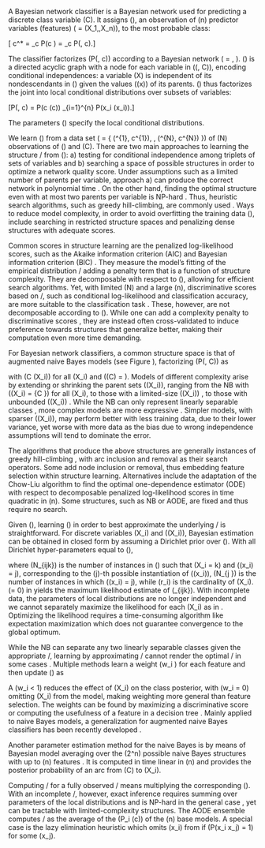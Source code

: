 \section{Background}\label{background}

\label{sec:bcground}

\subsection{Bayesian network
classifiers}\label{bayesian-network-classifiers}

\label{bayesian-networks} A Bayesian network classifier is a Bayesian
network used for predicting a discrete class variable \(C\). It assigns
\(\mathbf{x}\), an observation of \(n\) predictor variables (features)
\(\mathbf{X} = (X_1,\ldots,X_n\)), to the most probable class:

\[ c^* = \argmax_c P(c \mid \mathbf{x}) = \argmax_c P(\mathbf{x}, c).\]

\noindent The classifier factorizes \(P(\mathbf{x}, c)\) according to a
Bayesian network
\(\mathcal{B} = \langle \mathcal{G}, \boldsymbol{ \theta } \rangle\).
\(\mathcal{G}\) is a directed acyclic graph with a node for each 
variable in \((\mathbf{X}, C)\), encoding conditional independences: a
variable \(X\) is independent of its nondescendants in \(\mathcal{G}\)
given the values \(\mathbf{pa}(x)\) of its parents. \(\mathcal{G}\) thus
factorizes the joint into local conditional distributions over subsets
of variables:

\[P(\mathbf{x}, c) = P(c \mid \mathbf{pa}(c)) \prod_{i=1}^{n} P(x_i \mid \mathbf{pa}(x_i)).\]

\noindent The parameters \(\boldsymbol{ \theta }\) specify the local
conditional distributions.

\subsection{Learning structure}\label{learning-structure}

\label{sec:bkg:learning} We learn \(\mathcal{B}\) from a data set
\(\mathcal{D} = \{ (\mathbf{x}^{1}, c^{1}), \ldots, (\mathbf{x}^{N}, c^{N}) \}\)
of \(N\) observations of \(\mathbf{X}\) and \(C\). There are two main
approaches to learning the structure \gstuc/ from \(\mathcal{D}\): a)
testing for conditional independence among triplets of sets of variables and b)
searching a space of possible structures in order to optimize a network
quality score. Under assumptions such as a limited number of parents per
variable, approach a) can produce the correct network in polynomial time
\citep{cheng-greiner02,Tsamardinos2003a}. On the other hand, finding the
optimal structure even with at most two parents per variable is NP-hard
\citep{Chickering2004}. Thus, heuristic search algorithms, such as
greedy hill-climbing, are commonly used \citep[see e.g.,][]{Koller2009}.
Ways to reduce model complexity, in order to avoid overfitting the
training data \(\mathcal{D}\), include searching in restricted structure
spaces and penalizing dense structures with adequate scores.

Common scores in structure learning are the penalized log-likelihood
scores, such as the Akaike information criterion (AIC) \citep{Akaike74}
and Bayesian information criterion (BIC) \citep{Schwarz1978}. They
measure the model's fitting of the empirical distribution \pcxemp/
adding a penalty term that is a function of structure complexity. They
are decomposable with respect to \(\mathcal{G}\), allowing for efficient
search algorithms. Yet, with limited \(N\) and a large \(n\),
discriminative scores based on \pcgx/, such as conditional
log-likelihood and classification accuracy, are more suitable to the
classification task \citep{Friedman1997}. These, however, are not
decomposable according to \(\mathcal{G}\). While one can add a
complexity penalty to discriminative scores
\citep[e.g.,][]{grossman2004}, they are instead often cross-validated to
induce preference towards structures that generalize better, making
their computation even more time demanding.

For Bayesian network classifiers, a common \citep[see][]{Bielza14}
structure space is that of augmented naive Bayes \citep{Friedman1997}
models (see Figure \ref{fig:structures}), factorizing
\(P(\mathbf{X}, C)\) as

\begin{equation}
P(\mathbf{X}, C) = P(C) \prod_{i=1}^{n} P(X_i \mid \mathbf{Pa}(X_i)), \label{eq:augnb}
\end{equation}

\noindent with \(C \in \mathbf{Pa}(X_i)\) for all \(X_i\) and
\(\mathbf{Pa}(C) = \emptyset\). Models of different complexity arise by
extending or shrinking the parent sets \(\mathbf{Pa}(X_i)\), ranging
from the NB \citep{Minsky1961} with \(\mathbf{Pa}(X_i) = \{C \}\) for
all \(X_i\), to those with a limited-size \(\mathbf{Pa}(X_i)\)
\citep{Friedman1997,Sahami1996}, to those with unbounded
\(\mathbf{Pa}(X_i)\) \citep{Pernkopf2003}. While the NB can only
represent linearly separable classes \citep{jaeger2003}, more complex
models are more expressive \citep{Varando2015jmlr}. Simpler models, with
sparser \(\mathbf{Pa}(X_i)\), may perform better with less training
data, due to their lower variance, yet worse with more data as the bias
due to wrong independence assumptions will tend to dominate the error.

The algorithms that produce the above structures are generally instances
of greedy hill-climbing \citep{Keogh2002,Sahami1996}, with arc inclusion
and removal as their search operators. Some \citep[e.g.,][]{Pazzani1996}
add node inclusion or removal, thus embedding feature selection
\citep{Guyon2003} within structure learning. Alternatives include the
adaptation \citep{Friedman1997} of the Chow-Liu \citep{Chow1968}
algorithm to find the optimal one-dependence estimator (ODE) with
respect to decomposable penalized log-likelihood scores in time
quadratic in \(n\). Some structures, such as NB or AODE, are fixed and
thus require no search.

\subsection{Learning parameters}\label{learning-parameters}

Given \(\mathcal{G}\), learning \(\boldsymbol{\theta}\) in order to best
approximate the underlying \PCX/ is straightforward. For discrete
variables \(X_i\) and \(\mathbf{Pa}(X_i)\), Bayesian estimation can be
obtained in closed form by assuming a Dirichlet prior over
\(\boldsymbol{\theta}\). With all Dirichlet hyper-parameters equal to
\(\alpha\),

\begin{equation}
\theta_{ijk} = \frac{N_{ijk} + \alpha}{N_{ \cdot j \cdot } + r_i \alpha},
\label{eq:disparams}
\end{equation}

\noindent where \(N_{ijk}\) is the number of instances in
\(\mathcal{D}\) such that \(X_i = k\) and \(\mathbf{pa}(x_i) = j\),
corresponding to the \(j\)-th possible instantiation of
\(\mathbf{pa}(x_i)\), \(N_{\cdot j \cdot}\) is the number of instances
in which \(\mathbf{pa}(x_i) = j\), while \(r_i\) is the cardinality of
\(X_i\). \(\alpha = 0\) in \req{disparams} yields the maximum likelihood
estimate of \(\theta_{ijk}\). With incomplete data, the parameters of
local distributions are no longer independent and we cannot separately
maximize the likelihood for each \(X_i\) as in \req{disparams}.
Optimizing the likelihood requires a time-consuming algorithm like
expectation maximization \citep{Dempster1977} which does not guarantee
convergence to the global optimum.

While the NB can separate any two linearly separable classes given the
appropriate \mthetas/, learning by approximating \PCX/ cannot render the
optimal \mthetas/ in some cases \citep{jaeger2003}. Multiple methods
\citep{Hall2007,Zaidi2013,Zaidi2017} learn a weight \(w_i \in [0,1]\)
for each feature and then update \(\boldsymbol{\theta}\) as

\begin{equation*}
  \theta_{ijk}^{weighted} = \frac{(\theta_{ijk})^{w_i}}{\sum_{k=1}^{r_i} (\theta_{ijk})^{w_i}}.
\end{equation*}

\noindent A \(w_i < 1\) reduces the effect of \(X_i\) on the class
posterior, with \(w_i = 0\) omitting \(X_i\) from the model, making
weighting more general than feature selection. The weights can be found
by maximizing a discriminative score \citep{Zaidi2013} or computing the
usefulness of a feature in a decision tree \citep{Hall2007}. Mainly
applied to naive Bayes models, a generalization for augmented naive
Bayes classifiers has been recently developed \citep{Zaidi2017}.

Another parameter estimation method for the naive Bayes is by means of
Bayesian model averaging over the \(2^n\) possible naive Bayes
structures with up to \(n\) features \citep{Dash2002}. It is computed in
time linear in \(n\) and provides the posterior probability of an arc
from \(C\) to \(X_i\).

\subsection{Inference}\label{inference}

Computing \pcgx/ for a fully observed \x/ means multiplying the
corresponding \(\boldsymbol{\theta}\). With an incomplete \x/, however,
exact inference requires summing over parameters of the local
distributions and is NP-hard in the general case \citep{cooper1990}, yet
can be tractable with limited-complexity structures. The AODE ensemble
computes \pcgx/ as the average of the \(P_i (c\mid\mathbf{x})\) of the
\(n\) base models. A special case is the lazy elimination
\citep{zheng2006efficient} heuristic which omits \(x_i\) from
\req{augnb} if \(P(x_i \mid x_j) = 1\) for some \(x_j\).
